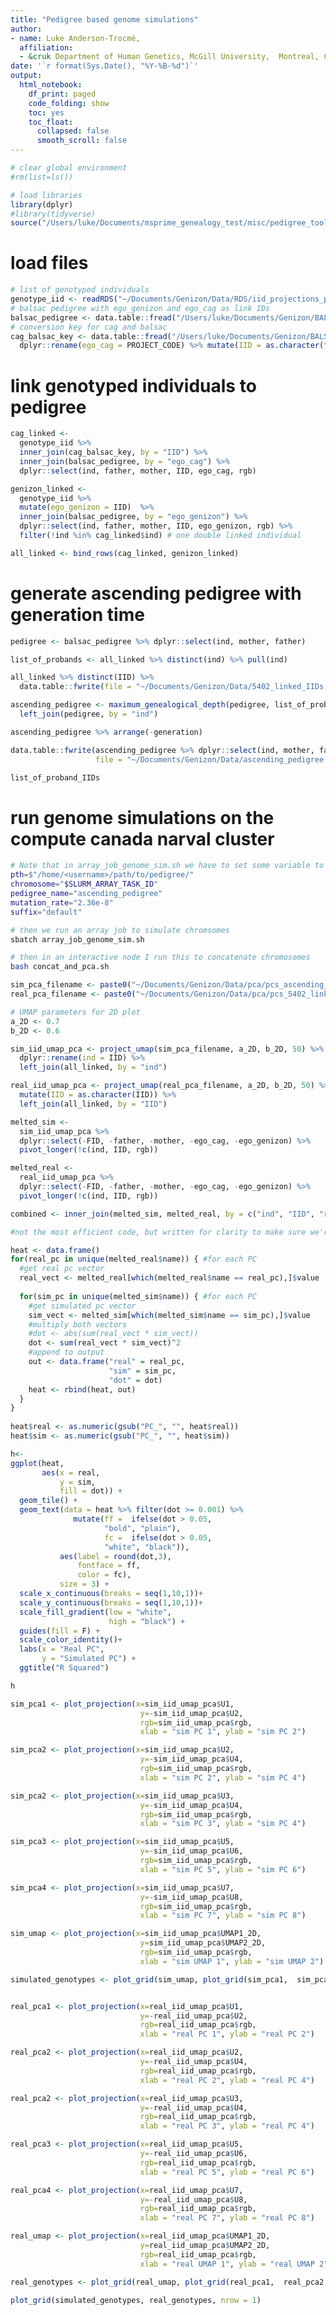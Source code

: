```yaml
---
title: "Pedigree based genome simulations"
author:
- name: Luke Anderson-Trocmé,
  affiliation:
  - &cruk Department of Human Genetics, McGill University,  Montreal, Canada
date: '`r format(Sys.Date(), "%Y-%B-%d")`'
output:
  html_notebook:
    df_print: paged
    code_folding: show
    toc: yes
    toc_float:
      collapsed: false
      smooth_scroll: false
---
```


```r
# clear global environment
#rm(list=ls())

# load libraries
library(dplyr)
#library(tidyverse)
source("/Users/luke/Documents/msprime_genealogy_test/misc/pedigree_tools.R")
```

# load files
```r
# list of genotyped individuals
genotype_iid <- readRDS("~/Documents/Genizon/Data/RDS/iid_projections_presumed_fc.RDS") %>% dplyr::select(IID, rgb)
# balsac pedigree with ego_genizon and ego_cag as link IDs
balsac_pedigree <- data.table::fread("/Users/luke/Documents/Genizon/BALSAC/Balsac_aout_2021_v2/tout_balsac.csv") %>% mutate(ego_genizon = as.character(ego_genizon))
# conversion key for cag and balsac
cag_balsac_key <- data.table::fread("/Users/luke/Documents/Genizon/BALSAC/data_Gravel936028_PROJECT_CODE_file111.csv") %>%
  dplyr::rename(ego_cag = PROJECT_CODE) %>% mutate(IID = as.character(file111))
```

# link genotyped individuals to pedigree
```r
cag_linked <-
  genotype_iid %>%
  inner_join(cag_balsac_key, by = "IID") %>% 
  inner_join(balsac_pedigree, by = "ego_cag") %>%
  dplyr::select(ind, father, mother, IID, ego_cag, rgb)

genizon_linked <-
  genotype_iid %>% 
  mutate(ego_genizon = IID)  %>%
  inner_join(balsac_pedigree, by = "ego_genizon") %>%
  dplyr::select(ind, father, mother, IID, ego_genizon, rgb) %>%
  filter(!ind %in% cag_linked$ind) # one double linked individual

all_linked <- bind_rows(cag_linked, genizon_linked)
```

# generate ascending pedigree with generation time
```r
pedigree <- balsac_pedigree %>% dplyr::select(ind, mother, father)

list_of_probands <- all_linked %>% distinct(ind) %>% pull(ind)

all_linked %>% distinct(IID) %>% 
  data.table::fwrite(file = "~/Documents/Genizon/Data/5402_linked_IIDs.txt", col.names = F)

ascending_pedigree <- maximum_genealogical_depth(pedigree, list_of_probands) %>%
  left_join(pedigree, by = "ind")

ascending_pedigree %>% arrange(-generation)

data.table::fwrite(ascending_pedigree %>% dplyr::select(ind, mother, father, generation), 
                   file = "~/Documents/Genizon/Data/ascending_pedigree.txt")

list_of_proband_IIDs
```

# run genome simulations on the compute canada narval cluster
```bash
# Note that in array_job_genome_sim.sh we have to set some variable to run the right simulation
pth=$"/home/<username>/path/to/pedigree/"
chromosome="$SLURM_ARRAY_TASK_ID"
pedigree_name="ascending_pedigree"
mutation_rate="2.36e-8"
suffix="default"

# then we run an array job to simulate chromsomes
sbatch array_job_genome_sim.sh

# then in an interactive node I run this to concatenate chromosomes
bash concat_and_pca.sh

```

```r
sim_pca_filename <- paste0("~/Documents/Genizon/Data/pca/pcs_ascending_pedigree_2.36e-8_5402probands_allchr_ld.txt")
real_pca_filename <- paste0("~/Documents/Genizon/Data/pca/pcs_5402_linked_IIDs.txt")

# UMAP parameters for 2D plot
a_2D <- 0.7
b_2D <- 0.6

sim_iid_umap_pca <- project_umap(sim_pca_filename, a_2D, b_2D, 50) %>%
  dplyr::rename(ind = IID) %>%
  left_join(all_linked, by = "ind")

real_iid_umap_pca <- project_umap(real_pca_filename, a_2D, b_2D, 50) %>%
  mutate(IID = as.character(IID)) %>%
  left_join(all_linked, by = "IID")

melted_sim <- 
  sim_iid_umap_pca %>%
  dplyr::select(-FID, -father, -mother, -ego_cag, -ego_genizon) %>%
  pivot_longer(!c(ind, IID, rgb))

melted_real <- 
  real_iid_umap_pca %>%
  dplyr::select(-FID, -father, -mother, -ego_cag, -ego_genizon) %>%
  pivot_longer(!c(ind, IID, rgb))

combined <- inner_join(melted_sim, melted_real, by = c("ind", "IID", "rgb", "name"), suffix = c("_sim", "_real"))


```
```r
#not the most efficient code, but written for clarity to make sure we're calculating the right thing

heat <- data.frame()
for(real_pc in unique(melted_real$name)) { #for each PC
  #get real pc vector
  real_vect <- melted_real[which(melted_real$name == real_pc),]$value
  
  for(sim_pc in unique(melted_sim$name)) { #for each PC
    #get simulated pc vector
    sim_vect <- melted_sim[which(melted_sim$name == sim_pc),]$value
    #multiply both vectors
    #dot <- abs(sum(real_vect * sim_vect))
    dot <- sum(real_vect * sim_vect)^2
    #append to output
    out <- data.frame("real" = real_pc, 
                      "sim" = sim_pc,
                      "dot" = dot)
    heat <- rbind(heat, out)
  }
}
  
heat$real <- as.numeric(gsub("PC_", "", heat$real))
heat$sim <- as.numeric(gsub("PC_", "", heat$sim))
```

```r
h<-
ggplot(heat,
       aes(x = real,
           y = sim,
           fill = dot)) +
  geom_tile() +
  geom_text(data = heat %>% filter(dot >= 0.001) %>% 
              mutate(ff =  ifelse(dot > 0.05,
                     "bold", "plain"),
                     fc =  ifelse(dot > 0.05,
                     "white", "black")),
           aes(label = round(dot,3),
               fontface = ff,
               color = fc),
           size = 3) +
  scale_x_continuous(breaks = seq(1,10,1))+
  scale_y_continuous(breaks = seq(1,10,1))+
  scale_fill_gradient(low = "white",
                      high = "black") +
  guides(fill = F) +
  scale_color_identity()+
  labs(x = "Real PC",
       y = "Simulated PC") +
  ggtitle("R Squared")

h
```


```r
sim_pca1 <- plot_projection(x=sim_iid_umap_pca$U1,
                             y=-sim_iid_umap_pca$U2,
                             rgb=sim_iid_umap_pca$rgb, 
                             xlab = "sim PC 1", ylab = "sim PC 2")

sim_pca2 <- plot_projection(x=sim_iid_umap_pca$U2,
                             y=-sim_iid_umap_pca$U4,
                             rgb=sim_iid_umap_pca$rgb, 
                             xlab = "sim PC 2", ylab = "sim PC 4")

sim_pca2 <- plot_projection(x=sim_iid_umap_pca$U3,
                             y=-sim_iid_umap_pca$U4,
                             rgb=sim_iid_umap_pca$rgb, 
                             xlab = "sim PC 3", ylab = "sim PC 4")

sim_pca3 <- plot_projection(x=sim_iid_umap_pca$U5,
                             y=-sim_iid_umap_pca$U6,
                             rgb=sim_iid_umap_pca$rgb, 
                             xlab = "sim PC 5", ylab = "sim PC 6")

sim_pca4 <- plot_projection(x=sim_iid_umap_pca$U7,
                             y=-sim_iid_umap_pca$U8,
                             rgb=sim_iid_umap_pca$rgb, 
                             xlab = "sim PC 7", ylab = "sim PC 8")

sim_umap <- plot_projection(x=sim_iid_umap_pca$UMAP1_2D,
                             y=sim_iid_umap_pca$UMAP2_2D,
                             rgb=sim_iid_umap_pca$rgb, 
                             xlab = "sim UMAP 1", ylab = "sim UMAP 2")

simulated_genotypes <- plot_grid(sim_umap, plot_grid(sim_pca1,  sim_pca2, sim_pca3,  sim_pca4), ncol = 1)


real_pca1 <- plot_projection(x=real_iid_umap_pca$U1,
                             y=-real_iid_umap_pca$U2,
                             rgb=real_iid_umap_pca$rgb, 
                             xlab = "real PC 1", ylab = "real PC 2")

real_pca2 <- plot_projection(x=real_iid_umap_pca$U2,
                             y=-real_iid_umap_pca$U4,
                             rgb=real_iid_umap_pca$rgb, 
                             xlab = "real PC 2", ylab = "real PC 4")

real_pca2 <- plot_projection(x=real_iid_umap_pca$U3,
                             y=-real_iid_umap_pca$U4,
                             rgb=real_iid_umap_pca$rgb, 
                             xlab = "real PC 3", ylab = "real PC 4")

real_pca3 <- plot_projection(x=real_iid_umap_pca$U5,
                             y=-real_iid_umap_pca$U6,
                             rgb=real_iid_umap_pca$rgb, 
                             xlab = "real PC 5", ylab = "real PC 6")

real_pca4 <- plot_projection(x=real_iid_umap_pca$U7,
                             y=-real_iid_umap_pca$U8,
                             rgb=real_iid_umap_pca$rgb, 
                             xlab = "real PC 7", ylab = "real PC 8")

real_umap <- plot_projection(x=real_iid_umap_pca$UMAP1_2D,
                             y=real_iid_umap_pca$UMAP2_2D,
                             rgb=real_iid_umap_pca$rgb, 
                             xlab = "real UMAP 1", ylab = "real UMAP 2")

real_genotypes <- plot_grid(real_umap, plot_grid(real_pca1,  real_pca2, real_pca3,  real_pca4), ncol = 1)

plot_grid(simulated_genotypes, real_genotypes, nrow = 1)
```